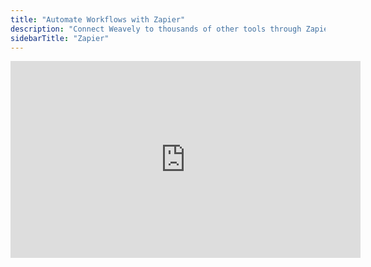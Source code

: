 ```yaml
---
title: "Automate Workflows with Zapier"
description: "Connect Weavely to thousands of other tools through Zapier."
sidebarTitle: "Zapier"
---
```


<iframe width="560" height="315" src="https://www.youtube.com/embed/09NBDovtg0E?si=l_3WObYW1uEp3sDl" title="YouTube video player" frameborder="0" allow="accelerometer; autoplay; clipboard-write; encrypted-media; gyroscope; picture-in-picture" allowfullscreen />

We're constantly adding native integrations to third-party tools. However, we can't integrate them all\! If there's a tool you want to connect your Weavely form to, chances are it's already available on Zapier. Here's how to use Weavely in combination with Zapier.

<Steps>
  
</Steps>

<Steps>
  <Step title="Create a Personal Token">
    You'll need something called a _"personal token"_ to connect you Weavely account to Zapier. To create this token, navigate to _Settings-\>Personal Tokens_ in the dashboard. Once created you'll be able to copy and paste this token (i.e. a string of text) to Zapier in step 3.

    ![Personal Tokens Gi](/images/personal-tokens.gif)
  </Step>
  <Step title="Create a Weavely Trigger in Zapier">
    Open the form you want to include in your Zapier workflow in the Weavely dashboard. Navigate to the _Integrations_ tab and hit the \_"\+ Add" \_button next to Zapier. This will automatically create a Zapier trigger for you for that form. This trigger will fire everytime a new submission is received for that form.

    <Info>
      Alternatively, you can also start this step from within Zapier. Just search for Weavely when creating the trigger and you'll be able to select which form you want to include in your Zapier automation through a dropdown.
    </Info>
    ![Zapier Create Gi](/images/zapier-create.gif)
  </Step>
  <Step title="Authenticate Weavely in Zapier">
    In the Zapier trigger you'll need to authenticate Weavely. You do this inside the trigger, using your personal token you created in Step 1. The gif below walks you through the steps required to authenticate.

    ![Zapier Auth Gi](/images/zapier-auth.gif)
  </Step>
  <Step title="Configure your Zap and Create the Flow">
    If you've followed the steps above your Weavely trigger will come pre-configured with the right form id and team id. If you've started the setup from Zapier you'll be able to select the right team and form through a dropdown.

    ![Screenshot2025 05 28at16 30 15 Pn](/images/Screenshot2025-05-28at16.30.15.png)

    In all subsequent steps of your Zap you will be able to use parts of the submissions received by your Weavely form as _field mappings_. The image below shows the example of reusing answers given by respondents to our form to use in a Slack message.

    ![Screenshot2025 05 28at16 33 56 Pn](/images/Screenshot2025-05-28at16.33.56.png)
  </Step>
</Steps>